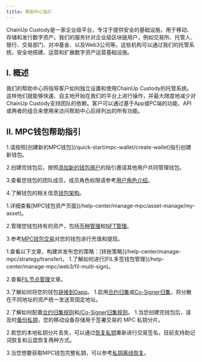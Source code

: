 ```yaml
---
title: 帮助中心指引
---
```


 ChainUp Custody是一家企业级平台，专注于提供安全的基础设施，用于移动、存储和发行数字资产。我们的服务针对企业级区块链用户，例如交易所、托管人、银行、交易部门、对冲基金、以及Web3公司等。这些机构可以通过我们的托管系统，安全地搭建、运营和扩展数字资产运营基础设施。

## I. 概述

我们的帮助中心将指导客户如何独立设置和使用ChainUp Custody的托管系统。这样他们就能够快速、自主地开始在我们的平台上进行操作，并最大限度地减少对ChainUp Custody支持团队的依赖。客户可以通过基于App或PC端的功能、API 或两者的组合来使用来访问帮助中心后续列出的所有功能。

## II. MPC钱包帮助指引

<Accordion title="创建并设置您的钱包">
1.请按照[创建新的MPC钱包](/quick-start/mpc-wallet/create-wallet)指引创建新钱包。

2.创建完钱包后，按照[添加新的钱包用户](/help-center/manage-mpc/user-setting/add-user)的指引邀请其他用户共同管理钱包。

3.查看您钱包的团队成员，成员角色权限请参考[用户角色介绍](/help-center/manage-mpc/user-setting/user-role)。

4.了解钱包的相关信息[钱包架构](/help-center/manage-mpc/my-wallet/address-format)。

</Accordion>
<Accordion title="开展资产管理与钱包交易">
1.详细查看[MPC钱包资产页面](/help-center/manage-mpc/asset-manage/my-asset)。

2.管理您钱包持有的资产，包括[币种管理](/help-center/manage-mpc/asset-manage/coin)和[NFT管理](/help-center/manage-mpc/asset-manage/nft)。

3.参考[MPC钱包交易](/help-center/manage-mpc/transaction/transfer)对您的钱包进行充值和提现。

</Accordion>

<Accordion title="设置您的策略引擎">
1.查看以下文章，构建并发布您的策略：[转账策略](/help-center/manage-mpc/strategy/transfer)。

</Accordion>
<Accordion title="使用Web3功能">
1.了解如何进行[FIL多签钱包管理](/help-center/manage-mpc/web3/fil-multi-sign)。

2.查看[FIL节点管理](/help-center/manage-mpc/web3/fil-node)文章。

3.了解如何将您的钱包[链接到Dapp](/help-center/manage-mpc/web3/dapp)。
</Accordion>
<Accordion title="归集您的钱包资产">
1.启用[合约归集](/help-center/manage-mpc/consolidation/contact/about)或[Co-Signer归集](/help-center/manage-mpc/consolidation/co-signer/about)，将分散在不同地址的资产统一发送至固定地址。

2.了解如何配置[合约归集规则](/help-center/manage-mpc/consolidation/contact/rules)和[/Co-Signer归集规则](/help-center/manage-mpc/consolidation/co-signer/rules)。
</Accordion>
<Accordion title="管理您的钱包私钥">
1.当您创建完钱包后，请及时[备份私钥](/quick-start/mpc-wallet/private-manage/private-backup)，您的移动设备存储用于签署交易的 MPC 私钥分片。

2.若您的本地私钥分片丢失，可以通过[恢复私钥](/quick-start/mpc-wallet/private-manage/private-recover)重新进行交易签名，目前支持助记词恢复和云盘恢复两种方式。

3.当您想要获取MPC钱包完整私钥，可以参考[私钥离线恢复](/help-center/manage-mpc/my-wallet/off-line-tool)。

</Accordion>
